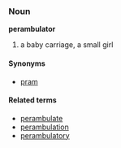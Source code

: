 ===Noun===
'''perambulator'''

# a baby carriage, a small girl

====Synonyms====
*[[pram]]

====Related terms====
*[[perambulate]]
*[[perambulation]]
*[[perambulatory]]